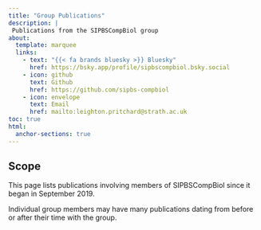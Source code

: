 ```yaml
---
title: "Group Publications"
description: |
 Publications from the SIPBSCompBiol group
about:
  template: marquee
  links:
    - text: "{{< fa brands bluesky >}} Bluesky"
      href: https://bsky.app/profile/sipbscompbiol.bsky.social
    - icon: github
      text: Github
      href: https://github.com/sipbs-compbiol
    - icon: envelope
      text: Email
      href: mailto:leighton.pritchard@strath.ac.uk
toc: true
html:
  anchor-sections: true
---
```


::: {.callout-warning}
## Scope

This page lists publications involving members of SIPBSCompBiol since it began in September 2019.

Individual group members may have many publications dating from before or after their time with the group.
:::

```{=html}
<script src="https://bibbase.org/show?bib=https://raw.githubusercontent.com/sipbs-compbiol/sipbs-compbiol.github.io/refs/heads/quarto/references.bib&jsonp=1&folding=1"></script>
```